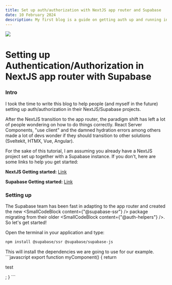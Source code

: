 ```yaml
---
title: Set up auth/authorization with NextJS app router and Supabase
date: 10 February 2024
description: My first blog is a guide on getting auth up and running in a short time using NextJS and Supabase.
---
```


<img src="/blog_post_headers/1.jpg" className="w-full h-[400px] mb-5" />

# Setting up Authentication/Authorization in NextJS app router with Supabase

### Intro

I took the time to write this blog to help people &#40;and myself in the
future&#41; setting up auth/authorization in their NextJS/Supabase projects.

After the NextJS transition to the app router, the paradigm shift has left a
lot of people wondering on how to do things correctly. React Server
Components, "use client" and the damned hydration errors among others made a
lot of devs wonder if they should transition to other solutions
&#40;Sveltekit, HTMX, Vue, Angular&#41;.

For the sake of this tutorial, I am assuming you already have a NextJS project
set up together with a Supabase instance. If you don't, here are some links to
help you get started:

**NextJS Getting started:** [Link](https://nextjs.org/learn-pages-router/basics/create-nextjs-app/setup)

**Supabase Getting started:** [Link](https://supabase.com/docs/guides/getting-started)

### Setting up

The Supabase team has been fast in adapting to the app router and created the new <SmallCodeBlock content={"@supabase-ssr"} /> package migrating from their older <SmallCodeBlock content={"@auth-helpers"} />. So let's get started!

Open the terminal in your application and type:
<CodeBlock>
```bash
npm install @supabase/ssr @supabase/supabase-js
```
</CodeBlock>
This will install the dependencies we are going to use for our example.
<CodeBlock>
```javascript
export function myComponent() {
  return <p>test</p>;
}
```
</CodeBlock>

